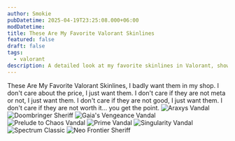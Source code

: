 ```yaml
---
author: Smokie
pubDatetime: 2025-04-19T23:25:08.000+06:00
modDatetime:
title: These Are My Favorite Valorant Skinlines
featured: false
draft: false
tags:
  - valorant
description: A detailed look at my favorite skinlines in Valorant, showcasing their unique designs and why they stand out in the game.
---
```



<TestComponent />
These Are My Favorite Valorant Skinlines, I badly want them in my shop. I don't
care about the price, I just want them. I don't care if they are not meta or
not, I just want them. I don't care if they are not good, I just want them. I
don't care if they are not worth it... you get the point.
<Image src={araxysVandal} alt="Araxys Vandal" loading="lazy" />
<Image src={doombringerSheriff} alt="Doombringer Sheriff" loading="lazy" />
<Image
  src={gaiasVengeanceVandal}
  alt="Gaia's Vengeance Vandal"
  loading="lazy"
/>
<Image
  src={preludeToChaosVandal}
  alt="Prelude to Chaos Vandal"
  loading="lazy"
/>
<Image src={primeVandal} alt="Prime Vandal" loading="lazy" />
<Image src={singularityVandal} alt="Singularity Vandal" loading="lazy" />
<Image src={spectrumClassic} alt="Spectrum Classic" loading="lazy" />
<Image
  src="https://cdn.gameboost.com/accounts/593316/gallery/conversions/c70ad8fa-6eed-47ac-bc3e-c98ce1f007c0-webp.webp"
  alt="Neo Frontier Sheriff"
  loading="lazy"
  width={1000}
  height={500}
/>
